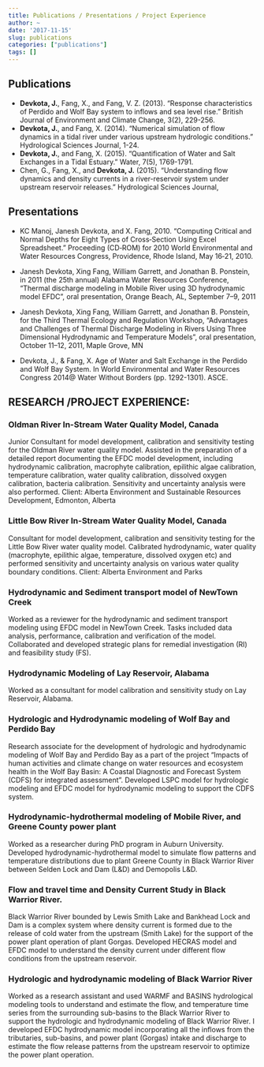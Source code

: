```yaml
---
title: Publications / Presentations / Project Experience
author: ~
date: '2017-11-15'
slug: publications
categories: ["publications"]
tags: []
---
```


## Publications
* **Devkota, J.**, Fang, X., and Fang, V. Z. (2013). "Response characteristics of Perdido and Wolf Bay system to inflows and sea level rise." British Journal of Environment and Climate Change, 3(2), 229-256.
* **Devkota, J.**, and Fang, X. (2014). "Numerical simulation of flow dynamics in a tidal river under various upstream hydrologic conditions." Hydrological Sciences Journal, 1-24.
* **Devkota, J.**, and Fang, X. (2015). "Quantification of Water and Salt Exchanges in a Tidal Estuary." Water, 7(5), 1769-1791.
* Chen, G., Fang, X., and **Devkota, J.** (2015). "Understanding flow dynamics and density currents in a river-reservoir system under upstream reservoir releases." Hydrological Sciences Journal,

## Presentations 

* KC Manoj, Janesh Devkota, and X. Fang, 2010.  “Computing Critical and Normal Depths for Eight Types of Cross‐Section Using Excel Spreadsheet.” Proceeding (CD‐ROM) for 2010 World Environmental and Water Resources Congress, Providence, Rhode Island, May 16‐21, 2010.

* Janesh Devkota, Xing Fang, William Garrett, and Jonathan B. Ponstein, in 2011 (the 25th annual) Alabama Water Resources Conference, “Thermal discharge modeling in Mobile River using 3D hydrodynamic model EFDC”, oral presentation, Orange Beach, AL, September 7–9, 2011

* Janesh Devkota, Xing Fang, William Garrett, and Jonathan B. Ponstein, for the Third Thermal Ecology and Regulation Workshop, “Advantages and Challenges of Thermal Discharge Modeling in Rivers Using Three Dimensional Hydrodynamic and Temperature Models”, oral presentation, October 11–12, 2011, Maple Grove, MN

* Devkota, J., & Fang, X. Age of Water and Salt Exchange in the Perdido and Wolf Bay System. In World Environmental and Water Resources Congress 2014@ Water Without Borders (pp. 1292-1301). ASCE.


## RESEARCH /PROJECT EXPERIENCE: 

### Oldman River In-Stream Water Quality Model, Canada
Junior Consultant for model development, calibration and sensitivity testing for the Oldman River water quality model. Assisted in the preparation of a detailed report documenting the EFDC model development, including hydrodynamic calibration, macrophyte calibration, epilithic algae calibration, temperature calibration, water quality calibration, dissolved oxygen calibration, bacteria calibration. Sensitivity and uncertainty analysis were also performed. 
Client: Alberta Environment and Sustainable Resources Development, Edmonton, Alberta

### Little Bow River In-Stream Water Quality Model, Canada
Consultant for model development, calibration and sensitivity testing for the Little Bow River water quality model. Calibrated hydrodynamic, water quality (macrophyte, epilithic algae, temperature, dissolved oxygen etc) and performed sensitivity and uncertainty analysis on various water quality boundary conditions. 
Client: Alberta Environment and Parks

### Hydrodynamic and Sediment transport model of NewTown Creek 
Worked as a reviewer for the hydrodynamic and sediment transport modeling using EFDC model in NewTown Creek. Tasks included data analysis, performance, calibration and verification of the model. Collaborated and developed strategic plans for remedial investigation (RI) and feasibility study (FS). 

### Hydrodynamic Modeling of Lay Reservoir, Alabama
Worked as a consultant for model calibration and sensitivity study on Lay Reservoir, Alabama. 

### Hydrologic and Hydrodynamic modeling of Wolf Bay and Perdido Bay
Research associate for the development of hydrologic and hydrodynamic modeling of Wolf Bay and Perdido Bay as a part of the project “Impacts of human activities and climate change on water resources and ecosystem health in the Wolf Bay Basin: A Coastal Diagnostic and Forecast System (CDFS) for integrated assessment”. Developed LSPC model for hydrologic modeling and EFDC model for hydrodynamic modeling to support the CDFS system.
  
### Hydrodynamic-hydrothermal modeling of Mobile River, and Greene County power plant
Worked as a researcher during PhD program in Auburn University. Developed hydrodynamic-hydrothermal model to simulate flow patterns and temperature distributions due to plant Greene County in Black Warrior River between Selden Lock and Dam (L&D) and Demopolis L&D. 

### Flow and travel time and Density Current Study in Black Warrior River.
Black Warrior River bounded by Lewis Smith Lake and Bankhead Lock and Dam is a complex system where density current is formed due to the release of cold water from the upstream (Smith Lake) for the support of the power plant operation of plant Gorgas. Developed HECRAS model and EFDC model to understand the density current under different flow conditions from the upstream reservoir. 

### Hydrologic and hydrodynamic modeling of Black Warrior River 
Worked as a research assistant and used WARMF and BASINS hydrological modeling tools to understand and estimate the flow, and temperature time series from the surrounding sub-basins to the Black Warrior River to support the hydrologic and hydrodynamic modeling of Black Warrior River. I developed EFDC hydrodynamic model incorporating all the inflows from the tributaries, sub-basins, and power plant (Gorgas) intake and discharge to estimate the flow release patterns from the upstream reservoir to optimize the power plant operation. 



